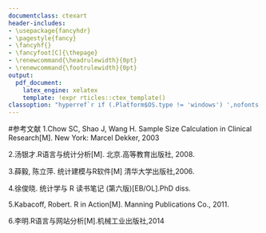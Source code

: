 ```yaml
---
documentclass: ctexart
header-includes:
- \usepackage{fancyhdr}
- \pagestyle{fancy}
- \fancyhf{}
- \fancyfoot[C]{\thepage}
- \renewcommand{\headrulewidth}{0pt}
- \renewcommand{\footrulewidth}{0pt}
output:
  pdf_document:
    latex_engine: xelatex
    template: !expr rticles::ctex_template()
classoption: "hyperref`r if (.Platform$OS.type != 'windows') ',nofonts'`"
---
```

#参考文献
1.Chow SC, Shao J, Wang H. Sample Size Calculation in Clinical Research[M]. New York: Marcel
Dekker, 2003

2.汤银才.R语言与统计分析[M]. 北京.高等教育出版社, 2008.

3.薛毅, 陈立萍. 统计建模与R软件[M] 清华大学出版社,2006.

4.徐俊晓. 统计学与 R 读书笔记 (第六版)[EB/OL].PhD diss.

5.Kabacoff, Robert. R in Action[M]. Manning Publications Co., 2011.

6.李明.R语言与网站分析[M].机械工业出版社,2014
